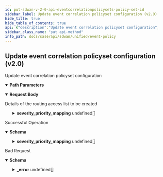 ```yaml
---
id: put-sdwan-v-2-0-api-eventcorrelationpolicysets-policy-set-id
sidebar_label: Update event correlation policyset configuration (v2.0)
hide_title: true
hide_table_of_contents: true
api: {"description":"Update event correlation policyset configuration","operationId":"put-sdwan-v2.0-api-eventcorrelationpolicysets-policy_set_id","parameters":[{"description":"Policyset Id","in":"path","name":"policy_set_id","required":true,"schema":{"description":"Policy Set Id","type":"string"}}],"requestBody":{"content":{"application/json":{"schema":{"properties":{"active_policyset":{"description":"Active Policyset","type":"boolean"},"clone_from":{"description":"Clone From: Digits(fraction = 0, integer = 20, INVALID_CLONE_FROM) ","type":"string"},"description":{"description":"Description: Size(max = 256, error = DESCRIPTION_EXCEEDS_LIMIT: Description length exceeds limit, min = 0) ","type":"string"},"id":{"description":"Id","type":"string"},"name":{"description":"Name: Required(error = NAME_REQD: Please provide resource name.) Size(max = 128, error = NAME_EXCEEDS_LIMIT: Name of the resource exceeds limit., min = 0) ","type":"string"},"policyrule_order":{"description":"Policyrule Order: Size(max = 1024, error = EVENT_CORRELATION_SET_CONFIG_RULES_EXCEEDED: Maximum 1024 rules allowed to configure., min = 0) ","items":{"description":"Policyrule Order","type":"string"},"type":"array"},"severity_priority_mapping":{"description":"Severity Priority Mapping: Valid NotEmpty(error = EVENT_CORRELATION_SEVERITY_PRIORITY_MAPPING_REQUIRED: Event correlation severity priority mapping required.) Size(max = 2147483647, error = EVENT_CORRELATION_SEVERITY_PRIORITY_MAPPING_ALL_SEVERITY_REQUIRED: All severity values should be configured., min = 3) ","items":{"properties":{"priority":{"description":"Priority: ValidateEnum(enumClass = classOf[EventPriority], error = EVENT_CORRELATION_CONFIG_INVALID_PRIORITY: Invalid priority, valid values are p1,p2,p3,p4,p5, nullAllowed = false) ","enum":["p1","p2","p3","p4","p5","none"],"type":"string"},"severity":{"description":"Severity: ValidateEnum(enumClass = classOf[EventSeverity], error = EVENT_CORRELATION_CONFIG_INVALID_SEVERITY: Event correlation invalid severity., nullAllowed = false) ","enum":["major","minor","critical"],"type":"string"}},"required":["priority","severity"]},"type":"array"},"tags":{"description":"Tags: ListString(allowDuplicate = false, allowEmpty = true, allowNull = true, length = 128, listMaxSize = 10, error = INVALID_TAG: Maximum 10 Unique tags of length 1024 each are allowed, noTrim = false, regex = [^,\\\\s]+, required = false) ","items":{"description":"Tags","type":"string"},"type":"array"}},"required":["severity_priority_mapping","name"]}}},"description":"Details of the routing access list to be created"},"responses":{"200":{"content":{"application/json":{"schema":{"properties":{"active_policyset":{"description":"Active Policyset","type":"boolean"},"clone_from":{"description":"Clone From: Digits(fraction = 0, integer = 20, INVALID_CLONE_FROM) ","type":"string"},"description":{"description":"Description: Size(max = 256, error = DESCRIPTION_EXCEEDS_LIMIT: Description length exceeds limit, min = 0) ","type":"string"},"id":{"description":"Id","type":"string"},"name":{"description":"Name: Required(error = NAME_REQD: Please provide resource name.) Size(max = 128, error = NAME_EXCEEDS_LIMIT: Name of the resource exceeds limit., min = 0) ","type":"string"},"policyrule_order":{"description":"Policyrule Order","items":{"description":"Policyrule Order","type":"string"},"type":"array"},"severity_priority_mapping":{"description":"Severity Priority Mapping","items":{"properties":{"priority":{"description":"Priority: ValidateEnum(enumClass = classOf[EventPriority], error = EVENT_CORRELATION_CONFIG_INVALID_PRIORITY: Invalid priority, valid values are p1,p2,p3,p4,p5, nullAllowed = false) ","enum":["p1","p2","p3","p4","p5","none"],"type":"string"},"severity":{"description":"Severity: ValidateEnum(enumClass = classOf[EventSeverity], error = EVENT_CORRELATION_CONFIG_INVALID_SEVERITY: Event correlation invalid severity., nullAllowed = false) ","enum":["major","minor","critical"],"type":"string"}},"required":["priority","severity"]},"type":"array"},"tags":{"description":"Tags: ListString(allowDuplicate = false, allowEmpty = true, allowNull = true, length = 128, listMaxSize = 10, error = INVALID_TAG: Maximum 10 Unique tags of length 1024 each are allowed, noTrim = false, regex = [^,\\\\s]+, required = false) ","items":{"description":"Tags","type":"string"},"type":"array"}},"required":["name"]}}},"description":"Successful Operation"},"400":{"content":{"application/json":{"example":{"value":{"_error":[{"code":"INVALID_JSON_EXTRA_ATTRIBUTE"},{"code":"EVENT_CORRELATION_SET_CONFIG_INVALID_POLICY_RULES"},{"code":"EVENT_CORRELATION_SET_CONFIG_ACTIVE_POLICY_SET_FOUND"},{"code":"EVENT_CORRELATION_CONFIG_INVALID_PRIORITY"},{"code":"EVENT_CORRELATION_SEVERITY_PRIORITY_MAPPING_REQUIRED"},{"code":"EVENT_CORRELATION_SEVERITY_PRIORITY_MAPPING_ALL_SEVERITY_REQUIRED"},{"code":"EVENT_CORRELATION_SET_CONFIG_DUPLICATE_SEVERITY_FOUND"}]}},"schema":{"properties":{"_error":{"items":{"properties":{"code":{"type":"string"},"message":{"type":"string"}}},"type":"array"}}}}},"description":"Bad Request"}},"tags":["Event Policy"],"method":"put","path":"/sdwan/v2.0/api/eventcorrelationpolicysets/{policy_set_id}","jsonRequestBodyExample":{"active_policyset":true,"clone_from":"string","description":"string","id":"string","name":"string","policyrule_order":["string"],"severity_priority_mapping":[{"priority":"p1","severity":"major"}],"tags":["string"]},"info":{"contact":{},"description":"List of APIs used to manage the event policy rules that inlcude managing of event correlation policy rules and sets and querying of the rules and sets.","title":"Event Policy","version":"Latest"},"postman":{"name":"Update event correlation policyset configuration (v2.0)","description":{"content":"Update event correlation policyset configuration","type":"text/plain"},"url":{"path":["sdwan","v2.0","api","eventcorrelationpolicysets",":policy_set_id"],"host":["{{baseUrl}}"],"query":[],"variable":[{"disabled":false,"description":{"content":"(Required) Policyset Id","type":"text/plain"},"type":"any","value":"","key":"policy_set_id"}]},"header":[{"key":"Content-Type","value":"application/json"},{"key":"Accept","value":"application/json"}],"method":"PUT","body":{"mode":"raw","raw":"\"\"","options":{"raw":{"language":"json"}}}}}
sidebar_class_name: "put api-method"
info_path: docs/sase/api/sdwan/unified/event-policy
---
```



## Update event correlation policyset configuration (v2.0)



Update event correlation policyset configuration

<details style={{"marginBottom":"1rem"}} data-collapsed={false} open={true}><summary style={{}}><strong>Path Parameters</strong></summary><div><ul><ParamsItem className={"paramsItem"} param={{"description":"Policyset Id","in":"path","name":"policy_set_id","required":true,"schema":{"description":"Policy Set Id","type":"string"}}}></ParamsItem></ul></div></details><MimeTabs><TabItem label={"application/json"} value={"application/json-schema"}><details style={{}} data-collapsed={false} open={true}><summary style={{"textAlign":"left"}}><strong>Request Body</strong></summary><div style={{"textAlign":"left","marginLeft":"1rem"}}><div style={{"marginTop":"1rem","marginBottom":"1rem"}}>

Details of the routing access list to be created

</div></div><ul style={{"marginLeft":"1rem"}}><SchemaItem collapsible={false} name={"active_policyset"} required={false} schemaDescription={"Active Policyset"} schemaName={"boolean"} qualifierMessage={undefined} defaultValue={undefined}></SchemaItem><SchemaItem collapsible={false} name={"clone_from"} required={false} schemaDescription={"Clone From: Digits(fraction = 0, integer = 20, INVALID_CLONE_FROM) "} schemaName={"string"} qualifierMessage={undefined} defaultValue={undefined}></SchemaItem><SchemaItem collapsible={false} name={"description"} required={false} schemaDescription={"Description: Size(max = 256, error = DESCRIPTION_EXCEEDS_LIMIT: Description length exceeds limit, min = 0) "} schemaName={"string"} qualifierMessage={undefined} defaultValue={undefined}></SchemaItem><SchemaItem collapsible={false} name={"id"} required={false} schemaDescription={"Id"} schemaName={"string"} qualifierMessage={undefined} defaultValue={undefined}></SchemaItem><SchemaItem collapsible={false} name={"name"} required={true} schemaDescription={"Name: Required(error = NAME_REQD: Please provide resource name.) Size(max = 128, error = NAME_EXCEEDS_LIMIT: Name of the resource exceeds limit., min = 0) "} schemaName={"string"} qualifierMessage={undefined} defaultValue={undefined}></SchemaItem><SchemaItem collapsible={false} name={"policyrule_order"} required={false} schemaDescription={"Policyrule Order: Size(max = 1024, error = EVENT_CORRELATION_SET_CONFIG_RULES_EXCEEDED: Maximum 1024 rules allowed to configure., min = 0) "} schemaName={"string[]"} qualifierMessage={undefined} defaultValue={undefined}></SchemaItem><SchemaItem collapsible={true} className={"schemaItem"}><details style={{}}><summary style={{}}><strong>severity_priority_mapping</strong><span style={{"opacity":"0.6"}}> undefined[]</span></summary><div style={{"marginLeft":"1rem"}}><div style={{"marginTop":".5rem","marginBottom":".5rem"}}>

Severity Priority Mapping: Valid NotEmpty(error = EVENT_CORRELATION_SEVERITY_PRIORITY_MAPPING_REQUIRED: Event correlation severity priority mapping required.) Size(max = 2147483647, error = EVENT_CORRELATION_SEVERITY_PRIORITY_MAPPING_ALL_SEVERITY_REQUIRED: All severity values should be configured., min = 3) 

</div><SchemaItem collapsible={false} name={"priority"} required={true} schemaDescription={"Priority: ValidateEnum(enumClass = classOf[EventPriority], error = EVENT_CORRELATION_CONFIG_INVALID_PRIORITY: Invalid priority, valid values are p1,p2,p3,p4,p5, nullAllowed = false) "} schemaName={"string"} qualifierMessage={"**Possible values:** [`p1`, `p2`, `p3`, `p4`, `p5`, `none`]"} defaultValue={undefined}></SchemaItem><SchemaItem collapsible={false} name={"severity"} required={true} schemaDescription={"Severity: ValidateEnum(enumClass = classOf[EventSeverity], error = EVENT_CORRELATION_CONFIG_INVALID_SEVERITY: Event correlation invalid severity., nullAllowed = false) "} schemaName={"string"} qualifierMessage={"**Possible values:** [`major`, `minor`, `critical`]"} defaultValue={undefined}></SchemaItem></div></details></SchemaItem><SchemaItem collapsible={false} name={"tags"} required={false} schemaDescription={"Tags: ListString(allowDuplicate = false, allowEmpty = true, allowNull = true, length = 128, listMaxSize = 10, error = INVALID_TAG: Maximum 10 Unique tags of length 1024 each are allowed, noTrim = false, regex = [^,\\\\s]+, required = false) "} schemaName={"string[]"} qualifierMessage={undefined} defaultValue={undefined}></SchemaItem></ul></details></TabItem></MimeTabs><div><ApiTabs><TabItem label={"200"} value={"200"}><div>

Successful Operation

</div><div><MimeTabs groupId={"mime-type"}><TabItem label={"application/json"} value={"application/json"}><SchemaTabs groupId={"schema-tabs"}><TabTtem label={"Schema"} value={"Schema"}><details style={{}} data-collapsed={false} open={true}><summary style={{"textAlign":"left"}}><strong>Schema</strong></summary><div style={{"textAlign":"left","marginLeft":"1rem"}}></div><ul style={{"marginLeft":"1rem"}}><SchemaItem collapsible={false} name={"active_policyset"} required={false} schemaDescription={"Active Policyset"} schemaName={"boolean"} qualifierMessage={undefined} defaultValue={undefined}></SchemaItem><SchemaItem collapsible={false} name={"clone_from"} required={false} schemaDescription={"Clone From: Digits(fraction = 0, integer = 20, INVALID_CLONE_FROM) "} schemaName={"string"} qualifierMessage={undefined} defaultValue={undefined}></SchemaItem><SchemaItem collapsible={false} name={"description"} required={false} schemaDescription={"Description: Size(max = 256, error = DESCRIPTION_EXCEEDS_LIMIT: Description length exceeds limit, min = 0) "} schemaName={"string"} qualifierMessage={undefined} defaultValue={undefined}></SchemaItem><SchemaItem collapsible={false} name={"id"} required={false} schemaDescription={"Id"} schemaName={"string"} qualifierMessage={undefined} defaultValue={undefined}></SchemaItem><SchemaItem collapsible={false} name={"name"} required={false} schemaDescription={"Name: Required(error = NAME_REQD: Please provide resource name.) Size(max = 128, error = NAME_EXCEEDS_LIMIT: Name of the resource exceeds limit., min = 0) "} schemaName={"string"} qualifierMessage={undefined} defaultValue={undefined}></SchemaItem><SchemaItem collapsible={false} name={"policyrule_order"} required={false} schemaDescription={"Policyrule Order"} schemaName={"string[]"} qualifierMessage={undefined} defaultValue={undefined}></SchemaItem><SchemaItem collapsible={true} className={"schemaItem"}><details style={{}}><summary style={{}}><strong>severity_priority_mapping</strong><span style={{"opacity":"0.6"}}> undefined[]</span></summary><div style={{"marginLeft":"1rem"}}><div style={{"marginTop":".5rem","marginBottom":".5rem"}}>

Severity Priority Mapping

</div><SchemaItem collapsible={false} name={"priority"} required={false} schemaDescription={"Priority: ValidateEnum(enumClass = classOf[EventPriority], error = EVENT_CORRELATION_CONFIG_INVALID_PRIORITY: Invalid priority, valid values are p1,p2,p3,p4,p5, nullAllowed = false) "} schemaName={"string"} qualifierMessage={"**Possible values:** [`p1`, `p2`, `p3`, `p4`, `p5`, `none`]"} defaultValue={undefined}></SchemaItem><SchemaItem collapsible={false} name={"severity"} required={false} schemaDescription={"Severity: ValidateEnum(enumClass = classOf[EventSeverity], error = EVENT_CORRELATION_CONFIG_INVALID_SEVERITY: Event correlation invalid severity., nullAllowed = false) "} schemaName={"string"} qualifierMessage={"**Possible values:** [`major`, `minor`, `critical`]"} defaultValue={undefined}></SchemaItem></div></details></SchemaItem><SchemaItem collapsible={false} name={"tags"} required={false} schemaDescription={"Tags: ListString(allowDuplicate = false, allowEmpty = true, allowNull = true, length = 128, listMaxSize = 10, error = INVALID_TAG: Maximum 10 Unique tags of length 1024 each are allowed, noTrim = false, regex = [^,\\\\s]+, required = false) "} schemaName={"string[]"} qualifierMessage={undefined} defaultValue={undefined}></SchemaItem></ul></details></TabTtem></SchemaTabs></TabItem></MimeTabs></div></TabItem><TabItem label={"400"} value={"400"}><div>

Bad Request

</div><div><MimeTabs groupId={"mime-type"}><TabItem label={"application/json"} value={"application/json"}><SchemaTabs groupId={"schema-tabs"}><TabTtem label={"Schema"} value={"Schema"}><details style={{}} data-collapsed={false} open={true}><summary style={{"textAlign":"left"}}><strong>Schema</strong></summary><div style={{"textAlign":"left","marginLeft":"1rem"}}></div><ul style={{"marginLeft":"1rem"}}><SchemaItem collapsible={true} className={"schemaItem"}><details style={{}}><summary style={{}}><strong>_error</strong><span style={{"opacity":"0.6"}}> undefined[]</span></summary><div style={{"marginLeft":"1rem"}}><SchemaItem collapsible={false} name={"code"} required={false} schemaDescription={undefined} schemaName={"string"} qualifierMessage={undefined} defaultValue={undefined}></SchemaItem><SchemaItem collapsible={false} name={"message"} required={false} schemaDescription={undefined} schemaName={"string"} qualifierMessage={undefined} defaultValue={undefined}></SchemaItem></div></details></SchemaItem></ul></details></TabTtem><TabItem label={"Example"} value={"Example"}><ResponseSamples responseExample={"{\n  \"value\": {\n    \"_error\": [\n      {\n        \"code\": \"INVALID_JSON_EXTRA_ATTRIBUTE\"\n      },\n      {\n        \"code\": \"EVENT_CORRELATION_SET_CONFIG_INVALID_POLICY_RULES\"\n      },\n      {\n        \"code\": \"EVENT_CORRELATION_SET_CONFIG_ACTIVE_POLICY_SET_FOUND\"\n      },\n      {\n        \"code\": \"EVENT_CORRELATION_CONFIG_INVALID_PRIORITY\"\n      },\n      {\n        \"code\": \"EVENT_CORRELATION_SEVERITY_PRIORITY_MAPPING_REQUIRED\"\n      },\n      {\n        \"code\": \"EVENT_CORRELATION_SEVERITY_PRIORITY_MAPPING_ALL_SEVERITY_REQUIRED\"\n      },\n      {\n        \"code\": \"EVENT_CORRELATION_SET_CONFIG_DUPLICATE_SEVERITY_FOUND\"\n      }\n    ]\n  }\n}"}></ResponseSamples></TabItem></SchemaTabs></TabItem></MimeTabs></div></TabItem></ApiTabs></div>
      